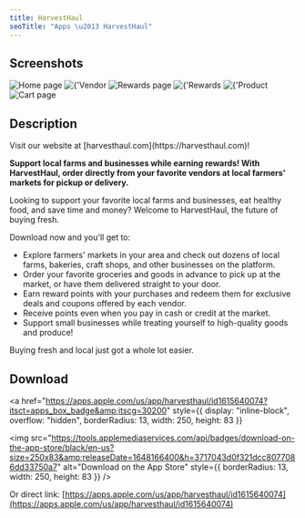 ```yaml
---
title: HarvestHaul
seoTitle: "Apps \u2013 HarvestHaul"
---
```



## Screenshots

<ImageCarousel>
  <Image source="/images/harvesthaul/home.png" width={231} height={500} alt="Home page" />
  <Image
    source="/images/harvesthaul/vendor.png"
    width={231}
    height={500}
    alt={'Vendor page for "Mariah Family Farms"'}
  />
  <Image source="/images/harvesthaul/rewards.png" width={231} height={500} alt="Rewards page" />
  <Image
    source="/images/harvesthaul/vendor-rewards.png"
    width={231}
    height={500}
    alt={'Rewards available for "Mariah Family Farms"'}
  />
  <Image
    source="/images/harvesthaul/product.png"
    width={231}
    height={500}
    alt={'Product page for "Organic Fuji Apples"'}
  />
  <Image source="/images/harvesthaul/cart.png" width={231} height={500} alt="Cart page" />
</ImageCarousel>

## Description

<aside>Visit our website at [harvesthaul.com](https://harvesthaul.com)!</aside>

**Support local farms and businesses while earning rewards! With HarvestHaul, order directly from your favorite vendors at local farmers' markets for pickup or delivery.**

Looking to support your favorite local farms and businesses, eat healthy food, and save time and money? Welcome to HarvestHaul, the future of buying fresh.

Download now and you'll get to:

- Explore farmers' markets in your area and check out dozens of local farms, bakeries, craft shops, and other businesses on the platform.
- Order your favorite groceries and goods in advance to pick up at the market, or have them delivered straight to your door.
- Earn reward points with your purchases and redeem them for exclusive deals and coupons offered by each vendor.
- Receive points even when you pay in cash or credit at the market.
- Support small businesses while treating yourself to high-quality goods and produce!

Buying fresh and local just got a whole lot easier.

## Download

<a
  href="https://apps.apple.com/us/app/harvesthaul/id1615640074?itsct=apps_box_badge&amp;itscg=30200"
  style={{ display: "inline-block", overflow: "hidden", borderRadius: 13, width: 250, height: 83 }}
>
  <img
    src="https://tools.applemediaservices.com/api/badges/download-on-the-app-store/black/en-us?size=250x83&amp;releaseDate=1648166400&h=3717043d0f321dcc8077086dd33750a7"
    alt="Download on the App Store"
    style={{ borderRadius: 13, width: 250, height: 83 }}
  />
</a>

Or direct link: [https://apps.apple.com/us/app/harvesthaul/id1615640074](https://apps.apple.com/us/app/harvesthaul/id1615640074)
